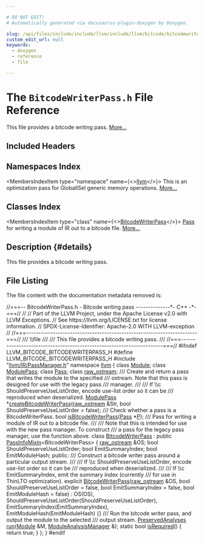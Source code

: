 ```yaml
---

# DO NOT EDIT!
# Automatically generated via docusaurus-plugin-doxygen by Doxygen.

slug: /api/files/include/include/llvm/include/llvm/bitcode/bitcodewriterpass-h
custom_edit_url: null
keywords:
  - doxygen
  - reference
  - file

---
```





# The `BitcodeWriterPass.h` File Reference

<DoxygenPage pluginConfig={pluginConfig}>

This file provides a bitcode writing pass. <a href="#details">More...</a>

## Included Headers

<IncludesList>
<IncludesListItem
  filePath="llvm/IR/PassManager.h"
  permalink="/docs/api/files/include/include/llvm/include/llvm/ir/passmanager-h"
  isLocal="true" />
</IncludesList>

## Namespaces Index

<MembersIndex>

<MembersIndexItem
  type="namespace"
  name={<><a href="/docs/api/namespaces/llvm">llvm</a></>}>
This is an optimization pass for GlobalISel generic memory operations. <a href="/docs/api/namespaces/llvm/#details">More...</a>
</MembersIndexItem>

</MembersIndex>

## Classes Index

<MembersIndex>

<MembersIndexItem
  type="class"
  name={<><a href="/docs/api/classes/llvm/bitcodewriterpass">BitcodeWriterPass</a></>}>
<a href="/docs/api/classes/llvm/pass">Pass</a> for writing a module of IR out to a bitcode file. <a href="/docs/api/classes/llvm/bitcodewriterpass/#details">More...</a>
</MembersIndexItem>

</MembersIndex>

## Description {#details}

This file provides a bitcode writing pass.

## File Listing

The file content with the documentation metadata removed is:

<ProgramListing>

<Link id="l00001" /><CodeLine lineNumber="1"><Highlight kind="comment">//===-- BitcodeWriterPass.h - Bitcode writing pass --------------&#42;- C++ -&#42;-===//</Highlight><Highlight kind="normal"></Highlight></CodeLine>
<Link id="l00002" /><CodeLine lineNumber="2"><Highlight kind="normal"></Highlight><Highlight kind="comment">//</Highlight><Highlight kind="normal"></Highlight></CodeLine>
<Link id="l00003" /><CodeLine lineNumber="3"><Highlight kind="normal"></Highlight><Highlight kind="comment">// Part of the LLVM Project, under the Apache License v2.0 with LLVM Exceptions.</Highlight><Highlight kind="normal"></Highlight></CodeLine>
<Link id="l00004" /><CodeLine lineNumber="4"><Highlight kind="normal"></Highlight><Highlight kind="comment">// See https://llvm.org/LICENSE.txt for license information.</Highlight><Highlight kind="normal"></Highlight></CodeLine>
<Link id="l00005" /><CodeLine lineNumber="5"><Highlight kind="normal"></Highlight><Highlight kind="comment">// SPDX-License-Identifier: Apache-2.0 WITH LLVM-exception</Highlight><Highlight kind="normal"></Highlight></CodeLine>
<Link id="l00006" /><CodeLine lineNumber="6"><Highlight kind="normal"></Highlight><Highlight kind="comment">//</Highlight><Highlight kind="normal"></Highlight></CodeLine>
<Link id="l00007" /><CodeLine lineNumber="7"><Highlight kind="normal"></Highlight><Highlight kind="comment">//===----------------------------------------------------------------------===//</Highlight><Highlight kind="comment"></Highlight></CodeLine>
<Link id="l00008" /><CodeLine lineNumber="8"><Highlight kind="comment">/// \\file</Highlight></CodeLine>
<Link id="l00009" /><CodeLine lineNumber="9"><Highlight kind="comment">///</Highlight></CodeLine>
<Link id="l00010" /><CodeLine lineNumber="10"><Highlight kind="comment">/// This file provides a bitcode writing pass.</Highlight></CodeLine>
<Link id="l00011" /><CodeLine lineNumber="11"><Highlight kind="comment">///</Highlight><Highlight kind="normal"></Highlight></CodeLine>
<Link id="l00012" /><CodeLine lineNumber="12"><Highlight kind="normal"></Highlight><Highlight kind="comment">//===----------------------------------------------------------------------===//</Highlight><Highlight kind="normal"></Highlight></CodeLine>
<Link id="l00013" /><CodeLine lineNumber="13"><Highlight kind="normal"></Highlight></CodeLine>
<Link id="l00014" /><CodeLine lineNumber="14"><Highlight kind="normal"></Highlight><Highlight kind="preprocessor">#ifndef LLVM&#95;BITCODE&#95;BITCODEWRITERPASS&#95;H</Highlight><Highlight kind="normal"></Highlight></CodeLine>
<Link id="l00015" /><CodeLine lineNumber="15"><Highlight kind="normal"></Highlight><Highlight kind="preprocessor">#define LLVM&#95;BITCODE&#95;BITCODEWRITERPASS&#95;H</Highlight><Highlight kind="normal"></Highlight></CodeLine>
<Link id="l00016" /><CodeLine lineNumber="16"><Highlight kind="normal"></Highlight></CodeLine>
<Link id="l00017" /><CodeLine lineNumber="17"><Highlight kind="normal"></Highlight><Highlight kind="preprocessor">#include &quot;<a href="/docs/api/files/include/include/llvm/include/llvm/ir/passmanager-h">llvm/IR/PassManager.h</a>&quot;</Highlight><Highlight kind="normal"></Highlight></CodeLine>
<Link id="l00018" /><CodeLine lineNumber="18"><Highlight kind="normal"></Highlight></CodeLine>
<Link id="l00019" /><CodeLine lineNumber="19"><Highlight kind="normal"></Highlight><Highlight kind="keyword">namespace </Highlight><Highlight kind="normal"><a href="/docs/api/namespaces/llvm">llvm</a> &#123;</Highlight></CodeLine>
<Link id="l00020" /><CodeLine lineNumber="20"><Highlight kind="normal"></Highlight><Highlight kind="keyword">class </Highlight><Highlight kind="normal"><a href="/docs/api/classes/llvm/module">Module</a>;</Highlight></CodeLine>
<Link id="l00021" /><CodeLine lineNumber="21"><Highlight kind="normal"></Highlight><Highlight kind="keyword">class </Highlight><Highlight kind="normal"><a href="/docs/api/classes/llvm/modulepass">ModulePass</a>;</Highlight></CodeLine>
<Link id="l00022" /><CodeLine lineNumber="22"><Highlight kind="normal"></Highlight><Highlight kind="keyword">class </Highlight><Highlight kind="normal"><a href="/docs/api/classes/llvm/pass">Pass</a>;</Highlight></CodeLine>
<Link id="l00023" /><CodeLine lineNumber="23"><Highlight kind="normal"></Highlight><Highlight kind="keyword">class </Highlight><Highlight kind="normal"><a href="/docs/api/classes/llvm/raw-ostream">raw&#95;ostream</a>;</Highlight></CodeLine>
<Link id="l00024" /><CodeLine lineNumber="24"><Highlight kind="normal"></Highlight><Highlight kind="comment"></Highlight></CodeLine>
<Link id="l00025" /><CodeLine lineNumber="25"><Highlight kind="comment">/// Create and return a pass that writes the module to the specified</Highlight></CodeLine>
<Link id="l00026" /><CodeLine lineNumber="26"><Highlight kind="comment">/// ostream. Note that this pass is designed for use with the legacy pass</Highlight></CodeLine>
<Link id="l00027" /><CodeLine lineNumber="27"><Highlight kind="comment">/// manager.</Highlight></CodeLine>
<Link id="l00028" /><CodeLine lineNumber="28"><Highlight kind="comment">///</Highlight></CodeLine>
<Link id="l00029" /><CodeLine lineNumber="29"><Highlight kind="comment">/// If \\c ShouldPreserveUseListOrder, encode use-list order so it can be</Highlight></CodeLine>
<Link id="l00030" /><CodeLine lineNumber="30"><Highlight kind="comment">/// reproduced when deserialized.</Highlight><Highlight kind="normal"></Highlight></CodeLine>
<Link id="l00031" /><CodeLine lineNumber="31"><Highlight kind="normal"><a href="/docs/api/classes/llvm/modulepass">ModulePass</a> &#42;<a href="/docs/api/namespaces/llvm/#a86211f75b3e11398890fdfc3a5625884">createBitcodeWriterPass</a>(<a href="/docs/api/classes/llvm/raw-ostream">raw&#95;ostream</a> &amp;Str,</Highlight></CodeLine>
<Link id="l00032" /><CodeLine lineNumber="32"><Highlight kind="normal">                                    </Highlight><Highlight kind="keywordtype">bool</Highlight><Highlight kind="normal"> ShouldPreserveUseListOrder = </Highlight><Highlight kind="keyword">false</Highlight><Highlight kind="normal">);</Highlight></CodeLine>
<Link id="l00033" /><CodeLine lineNumber="33"><Highlight kind="normal"></Highlight><Highlight kind="comment"></Highlight></CodeLine>
<Link id="l00034" /><CodeLine lineNumber="34"><Highlight kind="comment">/// Check whether a pass is a BitcodeWriterPass.</Highlight><Highlight kind="normal"></Highlight></CodeLine>
<Link id="l00035" /><CodeLine lineNumber="35"><Highlight kind="normal"></Highlight><Highlight kind="keywordtype">bool</Highlight><Highlight kind="normal"> <a href="/docs/api/namespaces/llvm/#a98e8028dd500393c0e7b095ee134462f">isBitcodeWriterPass</a>(<a href="/docs/api/classes/llvm/pass">Pass</a> &#42;<a href="/docs/api/files/lib/lib/option/option-cpp/#a04665169063c8ca1f2ea96c27fc7c2b2">P</a>);</Highlight></CodeLine>
<Link id="l00036" /><CodeLine lineNumber="36"><Highlight kind="normal"></Highlight><Highlight kind="comment"></Highlight></CodeLine>
<Link id="l00037" /><CodeLine lineNumber="37"><Highlight kind="comment">/// Pass for writing a module of IR out to a bitcode file.</Highlight></CodeLine>
<Link id="l00038" /><CodeLine lineNumber="38"><Highlight kind="comment">///</Highlight></CodeLine>
<Link id="l00039" /><CodeLine lineNumber="39"><Highlight kind="comment">/// Note that this is intended for use with the new pass manager. To construct</Highlight></CodeLine>
<Link id="l00040" /><CodeLine lineNumber="40"><Highlight kind="comment">/// a pass for the legacy pass manager, use the function above.</Highlight><Highlight kind="normal"></Highlight></CodeLine>
<Link id="l00041" /><CodeLine lineNumber="41" lineLink="/docs/api/classes/llvm/bitcodewriterpass"><Highlight kind="normal"></Highlight><Highlight kind="keyword">class </Highlight><Highlight kind="normal"><a href="/docs/api/classes/llvm/bitcodewriterpass/#a2ddaa141d41200f9ba2c4fc20fb9dc74">BitcodeWriterPass</a> : </Highlight><Highlight kind="keyword">public</Highlight><Highlight kind="normal"> <a href="/docs/api/structs/llvm/passinfomixin">PassInfoMixin</a>&lt;BitcodeWriterPass&gt; &#123;</Highlight></CodeLine>
<Link id="l00042" /><CodeLine lineNumber="42"><Highlight kind="normal">  <a href="/docs/api/classes/llvm/raw-ostream">raw&#95;ostream</a> &amp;OS;</Highlight></CodeLine>
<Link id="l00043" /><CodeLine lineNumber="43"><Highlight kind="normal">  </Highlight><Highlight kind="keywordtype">bool</Highlight><Highlight kind="normal"> ShouldPreserveUseListOrder;</Highlight></CodeLine>
<Link id="l00044" /><CodeLine lineNumber="44"><Highlight kind="normal">  </Highlight><Highlight kind="keywordtype">bool</Highlight><Highlight kind="normal"> EmitSummaryIndex;</Highlight></CodeLine>
<Link id="l00045" /><CodeLine lineNumber="45"><Highlight kind="normal">  </Highlight><Highlight kind="keywordtype">bool</Highlight><Highlight kind="normal"> EmitModuleHash;</Highlight></CodeLine>
<Link id="l00046" /><CodeLine lineNumber="46"><Highlight kind="normal"></Highlight></CodeLine>
<Link id="l00047" /><CodeLine lineNumber="47"><Highlight kind="normal"></Highlight><Highlight kind="keyword">public</Highlight><Highlight kind="normal">:</Highlight><Highlight kind="comment"></Highlight></CodeLine>
<Link id="l00048" /><CodeLine lineNumber="48"><Highlight kind="comment">  /// Construct a bitcode writer pass around a particular output stream.</Highlight></CodeLine>
<Link id="l00049" /><CodeLine lineNumber="49"><Highlight kind="comment">  ///</Highlight></CodeLine>
<Link id="l00050" /><CodeLine lineNumber="50"><Highlight kind="comment">  /// If \\c ShouldPreserveUseListOrder, encode use-list order so it can be</Highlight></CodeLine>
<Link id="l00051" /><CodeLine lineNumber="51"><Highlight kind="comment">  /// reproduced when deserialized.</Highlight></CodeLine>
<Link id="l00052" /><CodeLine lineNumber="52"><Highlight kind="comment">  ///</Highlight></CodeLine>
<Link id="l00053" /><CodeLine lineNumber="53"><Highlight kind="comment">  /// If \\c EmitSummaryIndex, emit the summary index (currently</Highlight></CodeLine>
<Link id="l00054" /><CodeLine lineNumber="54"><Highlight kind="comment">  /// for use in ThinLTO optimization).</Highlight><Highlight kind="normal"></Highlight></CodeLine>
<Link id="l00055" /><CodeLine lineNumber="55" lineLink="/docs/api/classes/llvm/bitcodewriterpass/#a2ddaa141d41200f9ba2c4fc20fb9dc74"><Highlight kind="normal">  </Highlight><Highlight kind="keyword">explicit</Highlight><Highlight kind="normal"> <a href="/docs/api/classes/llvm/bitcodewriterpass/#a2ddaa141d41200f9ba2c4fc20fb9dc74">BitcodeWriterPass</a>(<a href="/docs/api/classes/llvm/raw-ostream">raw&#95;ostream</a> &amp;OS,</Highlight></CodeLine>
<Link id="l00056" /><CodeLine lineNumber="56"><Highlight kind="normal">                             </Highlight><Highlight kind="keywordtype">bool</Highlight><Highlight kind="normal"> ShouldPreserveUseListOrder = </Highlight><Highlight kind="keyword">false</Highlight><Highlight kind="normal">,</Highlight></CodeLine>
<Link id="l00057" /><CodeLine lineNumber="57"><Highlight kind="normal">                             </Highlight><Highlight kind="keywordtype">bool</Highlight><Highlight kind="normal"> EmitSummaryIndex = </Highlight><Highlight kind="keyword">false</Highlight><Highlight kind="normal">,</Highlight></CodeLine>
<Link id="l00058" /><CodeLine lineNumber="58"><Highlight kind="normal">                             </Highlight><Highlight kind="keywordtype">bool</Highlight><Highlight kind="normal"> EmitModuleHash = </Highlight><Highlight kind="keyword">false</Highlight><Highlight kind="normal">)</Highlight></CodeLine>
<Link id="l00059" /><CodeLine lineNumber="59"><Highlight kind="normal">      : OS(OS), ShouldPreserveUseListOrder(ShouldPreserveUseListOrder),</Highlight></CodeLine>
<Link id="l00060" /><CodeLine lineNumber="60"><Highlight kind="normal">  EmitSummaryIndex(EmitSummaryIndex), EmitModuleHash(EmitModuleHash) &#123;&#125;</Highlight></CodeLine>
<Link id="l00061" /><CodeLine lineNumber="61"><Highlight kind="normal"></Highlight><Highlight kind="comment"></Highlight></CodeLine>
<Link id="l00062" /><CodeLine lineNumber="62"><Highlight kind="comment">  /// Run the bitcode writer pass, and output the module to the selected</Highlight></CodeLine>
<Link id="l00063" /><CodeLine lineNumber="63"><Highlight kind="comment">  /// output stream.</Highlight><Highlight kind="normal"></Highlight></CodeLine>
<Link id="l00064" /><CodeLine lineNumber="64"><Highlight kind="normal">  <a href="/docs/api/classes/llvm/preservedanalyses">PreservedAnalyses</a> <a href="/docs/api/classes/llvm/bitcodewriterpass/#a2cf5fec0ba55756093b6c7e6c8f31c00">run</a>(<a href="/docs/api/classes/llvm/module">Module</a> &amp;M, <a href="/docs/api/namespaces/llvm/#af9c9208365fd9ce11392b4d79485e259">ModuleAnalysisManager</a> &amp;);</Highlight></CodeLine>
<Link id="l00065" /><CodeLine lineNumber="65"><Highlight kind="normal"></Highlight></CodeLine>
<Link id="l00066" /><CodeLine lineNumber="66" lineLink="/docs/api/classes/llvm/bitcodewriterpass/#a27c42d108ee441fb053ce21bd43ff070"><Highlight kind="normal">  </Highlight><Highlight kind="keyword">static</Highlight><Highlight kind="normal"> </Highlight><Highlight kind="keywordtype">bool</Highlight><Highlight kind="normal"> <a href="/docs/api/classes/llvm/bitcodewriterpass/#a27c42d108ee441fb053ce21bd43ff070">isRequired</a>() &#123; </Highlight><Highlight kind="keywordflow">return</Highlight><Highlight kind="normal"> </Highlight><Highlight kind="keyword">true</Highlight><Highlight kind="normal">; &#125;</Highlight></CodeLine>
<Link id="l00067" /><CodeLine lineNumber="67"><Highlight kind="normal">&#125;;</Highlight></CodeLine>
<Link id="l00068" /><CodeLine lineNumber="68"><Highlight kind="normal"></Highlight></CodeLine>
<Link id="l00069" /><CodeLine lineNumber="69"><Highlight kind="normal">&#125;</Highlight></CodeLine>
<Link id="l00070" /><CodeLine lineNumber="70"><Highlight kind="normal"></Highlight></CodeLine>
<Link id="l00071" /><CodeLine lineNumber="71"><Highlight kind="normal"></Highlight><Highlight kind="preprocessor">#endif</Highlight></CodeLine>

</ProgramListing>

</DoxygenPage>
